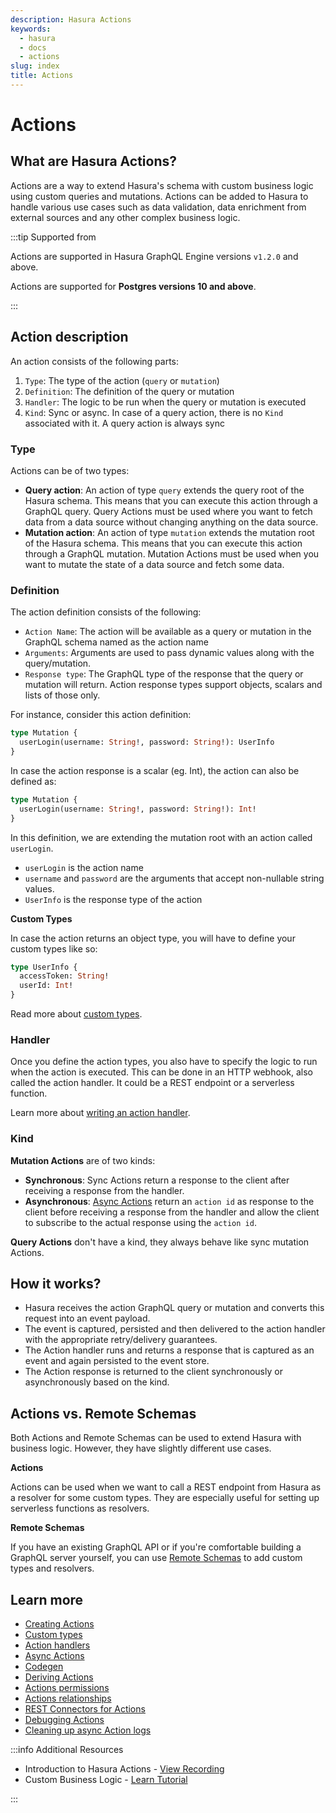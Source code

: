 ```yaml
---
description: Hasura Actions
keywords:
  - hasura
  - docs
  - actions
slug: index
title: Actions
---
```



# <Actions /> Actions

## What are Hasura Actions?

Actions are a way to extend Hasura's schema with custom business logic using custom queries and mutations. Actions can
be added to Hasura to handle various use cases such as data validation, data enrichment from external sources and any
other complex business logic.

<Thumbnail src="/img/actions/actions-arch.png" alt="Actions high level architecture" className="no-shadow" />

:::tip Supported from

Actions are supported in Hasura GraphQL Engine versions `v1.2.0` and above.

Actions are supported for **Postgres versions 10 and above**.

:::

## Action description

An action consists of the following parts:

1.  `Type`: The type of the action (`query` or `mutation`)
2.  `Definition`: The definition of the query or mutation
3.  `Handler`: The logic to be run when the query or mutation is executed
4.  `Kind`: Sync or async. In case of a query action, there is no `Kind` associated with it. A query action is always
    sync

### Type

Actions can be of two types:

- **Query action**: An action of type `query` extends the query root of the Hasura schema. This means that you can
  execute this action through a GraphQL query. Query Actions must be used where you want to fetch data from a data
  source without changing anything on the data source.
- **Mutation action**: An action of type `mutation` extends the mutation root of the Hasura schema. This means that you
  can execute this action through a GraphQL mutation. Mutation Actions must be used when you want to mutate the state of
  a data source and fetch some data.

### Definition

The action definition consists of the following:

- `Action Name`: The action will be available as a query or mutation in the GraphQL schema named as the action name
- `Arguments`: Arguments are used to pass dynamic values along with the query/mutation.
- `Response type`: The GraphQL type of the response that the query or mutation will return. Action response types
  support objects, scalars and lists of those only.

For instance, consider this action definition:

```graphql
type Mutation {
  userLogin(username: String!, password: String!): UserInfo
}
```

In case the action response is a scalar (eg. Int), the action can also be defined as:

```graphql
type Mutation {
  userLogin(username: String!, password: String!): Int!
}
```

In this definition, we are extending the mutation root with an action called `userLogin`.

- `userLogin` is the action name
- `username` and `password` are the arguments that accept non-nullable string values.
- `UserInfo` is the response type of the action

**Custom Types**

In case the action returns an object type, you will have to define your custom types like so:

```graphql
type UserInfo {
  accessToken: String!
  userId: Int!
}
```

Read more about [custom types](/actions/types.mdx).

### Handler

Once you define the action types, you also have to specify the logic to run when the action is executed. This can be
done in an HTTP webhook, also called the action handler. It could be a REST endpoint or a serverless function.

Learn more about [writing an action handler](/actions/action-handlers.mdx).

### Kind

**Mutation Actions** are of two kinds:

- **Synchronous**: Sync Actions return a response to the client after receiving a response from the handler.
- **Asynchronous**: [Async Actions](/actions/async-actions.mdx) return an `action id` as response to the client before
  receiving a response from the handler and allow the client to subscribe to the actual response using the `action id`.

**Query Actions** don't have a kind, they always behave like sync mutation Actions.

## How it works?

- Hasura receives the action GraphQL query or mutation and converts this request into an event payload.
- The event is captured, persisted and then delivered to the action handler with the appropriate retry/delivery
  guarantees.
- The Action handler runs and returns a response that is captured as an event and again persisted to the event store.
- The Action response is returned to the client synchronously or asynchronously based on the kind.

## Actions vs. Remote Schemas

Both Actions and Remote Schemas can be used to extend Hasura with business logic. However, they have slightly different
use cases.

**Actions**

Actions can be used when we want to call a REST endpoint from Hasura as a resolver for some custom types. They are
especially useful for setting up serverless functions as resolvers.

**Remote Schemas**

If you have an existing GraphQL API or if you're comfortable building a GraphQL server yourself, you can use
[Remote Schemas](/remote-schemas/index.mdx) to add custom types and resolvers.

## Learn more

- [Creating Actions](/actions/create.mdx)
- [Custom types](/actions/types.mdx)
- [Action handlers](/actions/action-handlers.mdx)
- [Async Actions](/actions/async-actions.mdx)
- [Codegen](/actions/codegen/index.mdx)
- [Deriving Actions](/actions/derive.mdx)
- [Actions permissions](/actions/action-permissions.mdx)
- [Actions relationships](/actions/action-relationships.mdx)
- [REST Connectors for Actions](/actions/rest-connectors.mdx)
- [Debugging Actions](/actions/debugging.mdx)
- [Cleaning up async Action logs](/actions/logs-clean-up.mdx)

<!--

action-examples

-->

:::info Additional Resources

- Introduction to Hasura Actions -
  [View Recording](https://hasura.io/events/webinar/hasura-actions/?pg=docs&plcmt=body&cta=view-recording&tech=)
- Custom Business Logic - [Learn Tutorial](https://hasura.io/learn/graphql/hasura/custom-business-logic/)

:::
